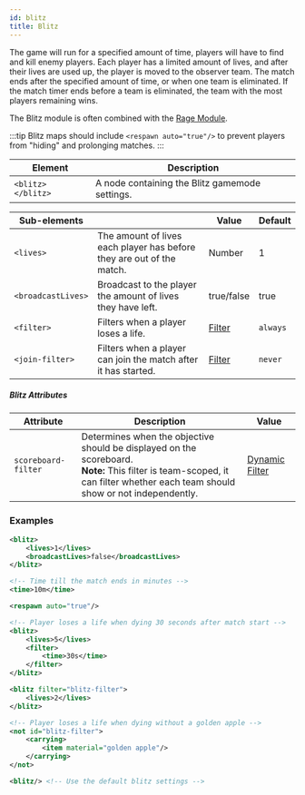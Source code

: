 ```yaml
---
id: blitz
title: Blitz
---
```


The game will run for a specified amount of time, players will have to find and kill enemy players.
Each player has a limited amount of lives, and after their lives are used up, the player is moved to the observer team.
The match ends after the specified amount of time, or when one team is eliminated.
If the match timer ends before a team is eliminated, the team with the most players remaining wins.

The Blitz module is often combined with the [Rage Module](/docs/modules/objectives/other#rage).

:::tip
Blitz maps should include `<respawn auto="true"/>` to prevent players from "hiding" and prolonging matches.
:::

| Element | Description |
|---|---|
| `<blitz> </blitz>` | A node containing the Blitz gamemode settings. | |

| Sub-elements | | Value | Default |
|---|---|---|---|
| `<lives>` | The amount of lives each player has before they are out of the match. | <span className="badge badge--primary">Number</span> | 1 |
| `<broadcastLives>` | Broadcast to the player the amount of lives they have left. | <span className="badge badge--primary">true/false</span> | true |
| `<filter>` | Filters when a player loses a life. | [Filter](/docs/modules/mechanics/filters) | `always` |
| `<join-filter>` | Filters when a player can join the match after it has started. | [Filter](/docs/modules/mechanics/filters) | `never` |

##### Blitz Attributes

| Attribute | Description | Value |
|---|---|---|
| `scoreboard-filter` | Determines when the objective should be displayed on the scoreboard.<br />**Note:** This filter is team-scoped, it can filter whether each team should show or not independently. | [Dynamic Filter](/docs/modules/mechanics/filters#dynamic-filters) |

### Examples

```xml
<blitz>
    <lives>1</lives>
    <broadcastLives>false</broadcastLives>
</blitz>

<!-- Time till the match ends in minutes -->
<time>10m</time>

<respawn auto="true"/>
```

```xml
<!-- Player loses a life when dying 30 seconds after match start -->
<blitz>
    <lives>5</lives>
    <filter>
        <time>30s</time>
    </filter>
</blitz>
```

```xml
<blitz filter="blitz-filter">
    <lives>2</lives>
</blitz>

<!-- Player loses a life when dying without a golden apple -->
<not id="blitz-filter">
    <carrying>
        <item material="golden apple"/>
    </carrying>
</not>
```

```xml
<blitz/> <!-- Use the default blitz settings -->
```

